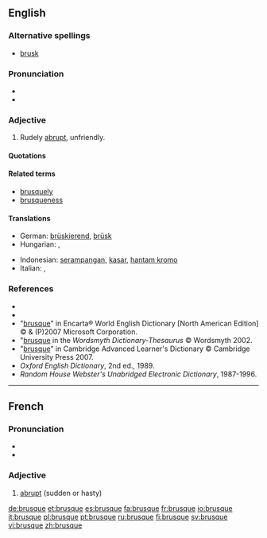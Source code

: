 ==English==

===Alternative spellings===
* [[brusk]]

===Pronunciation===
* {{IPA|/bru:sk/}}
* {{audio|en-us-brusque.ogg|Audio (US)}}

===Adjective===
{{en-adj|brusqu|er|more}}

# Rudely [[abrupt]], unfriendly.

====Quotations====
{{seeCites}}

====Related terms====
* [[brusquely]]
* [[brusqueness]]

====Translations====
{{trans-top|rudely abrupt, unfriendly}}
* German: [[brüskierend]], [[brüsk]]
* Hungarian: {{t|hu|nyers}}, {{t+|hu|durva}}
{{trans-mid}}
* Indonesian: [[serampangan]], [[kasar]], [[hantam kromo]]
* Italian: {{t+|it|brusco|m}}, {{t+|it|brusca|f}}
{{trans-bottom}}

===References===
* {{R:Webster 1913|brusque}}
* {{R:Dictionary.com|brusque}}
* "[http://encarta.msn.com/dictionary_/brusque.html brusque]" in Encarta® World English Dictionary [North American Edition] © & (P)2007 Microsoft Corporation.
* "[http://www.wordsmyth.net/live/home.php?script=search&matchent=brusque&matchtype=exact brusque] in the ''Wordsmyth Dictionary-Thesaurus'' © Wordsmyth 2002.
* "[http://dictionary.cambridge.org/define.asp?key=9952&dict=CALD brusque]" in Cambridge Advanced Learner's Dictionary © Cambridge University Press 2007.
* ''Oxford English Dictionary'', 2nd ed., 1989.
* ''Random House Webster's Unabridged Electronic Dictionary'', 1987-1996.

----

==French==
{{wikipedia|lang=fr}}

===Pronunciation===
* {{IPA|/bʁysk/|lang=fr}}
* {{audio|Fr-brusque.ogg|brusque}}

===Adjective===
{{fr-adj-mf}}

# [[abrupt]] (sudden or hasty)

{{tbot entry|French|abrupt|2008|April|fr}}

[[de:brusque]]
[[et:brusque]]
[[es:brusque]]
[[fa:brusque]]
[[fr:brusque]]
[[io:brusque]]
[[it:brusque]]
[[pl:brusque]]
[[pt:brusque]]
[[ru:brusque]]
[[fi:brusque]]
[[sv:brusque]]
[[vi:brusque]]
[[zh:brusque]]